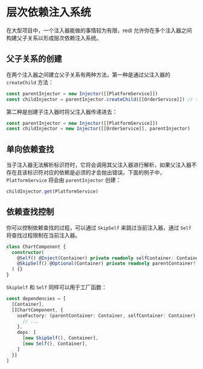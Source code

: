 # 层次依赖注入系统

在大型项目中，一个注入器能做的事情较为有限，redi 允许你在多个注入器之间构建父子关系以形成层次依赖注入系统。

## 父子关系的创建

在两个注入器之间建立父子关系有两种方法，第一种是通过父注入器的 `createChild` 方法：

```ts highlight=2
const parentInjector = new Injector([[PlatformService]])
const childInjector = parentInjector.createChild([[OrderService]]) // 传入子注入器的绑定
```

第二种是创建子注入器时将父注入器传递进去：

```ts highlight=2
const parentInjector = new Injector([[PlatformService]])
const childInjector = new Injector([[OrderService]], parentInjector)
```

## 单向依赖查找

当子注入器无法解析标识符时，它将会调用其父注入器进行解析，如果父注入器不存在且该标识符对应的依赖是必须的才会抛出错误。下面的例子中，`PlatformService` 将会由 `parentInjector` 创建：

```ts highlight=2
childInjector.get(PlatformService)
```

## 依赖查找控制

你可以控制依赖查找的过程，可以通过 `SkipSelf` 来跳过当前注入器，通过 `Self` 将查找过程限制在当前注入器。

```ts highlight=3,4
class ChartComponent {
  constructor(
    @Self() @Inject(Container) private readonly selfContainer: Container,
    @SkipSelf() @Optional(Container) private readonly parentContainer?: Container
  ) {}
}
```

`SkipSelf` 和 `Self` 同样可以用于工厂函数：

```ts highlight=8,9
const dependencies = [
  [Container],
  [IChartComponent, {
    useFactory: (parentContainer: Container, selfContainer: Container) => {
      // ...
    },
    deps: [
      [new SkipSelf(), Container],
      [new Self(), Container],
    ]
  }]
]
```
